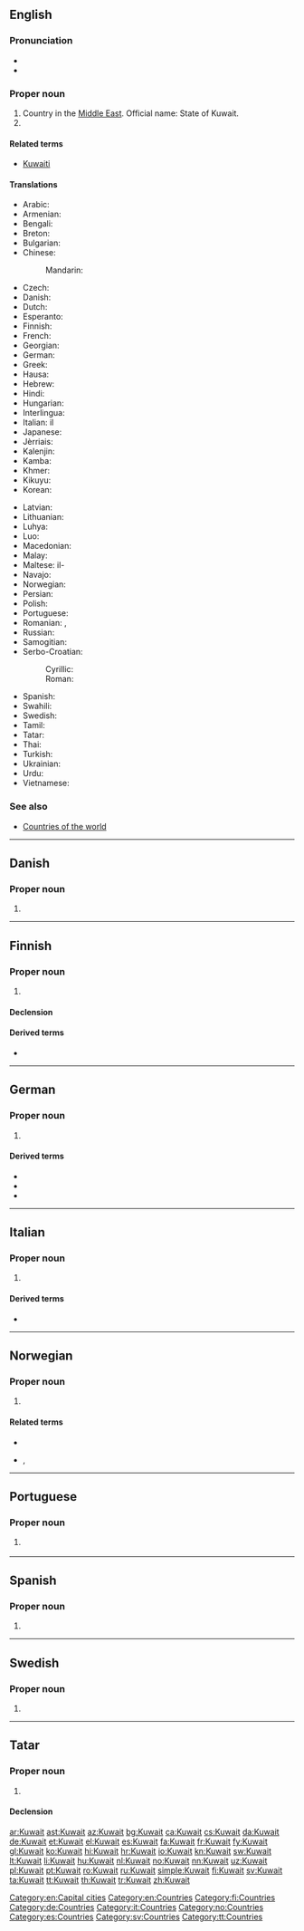 ==English==

{{wikipedia}}

===Pronunciation===
* {{audio|En-us-Kuwait.ogg|Audio (US)|lang=en}}
* {{rhymes|eɪt|lang=en}}

===Proper noun===
{{en-proper noun}}

# Country in the [[Middle East]]. Official name: State of Kuwait.
# {{alternative form of|Kuwait City|lang=en}}

====Related terms====
* [[Kuwaiti]]

====Translations====
{{trans-top|country in the Middle East and capital city}}
* Arabic: {{t+|ar|الكويت|m|tr=al-kuwáyt}}
* Armenian: {{t|hy|Քուվեյթ|tr=K'uveyt'}}
* Bengali: {{t|bn|কুয়েত}}
* Breton: {{t|br|Koweit}}
* Bulgarian: {{t+|bg|Кувейт|m|tr=Kuvejt}}
* Chinese:
*: Mandarin: {{t+|cmn|科威特|tr=Kēwēitè|sc=Hani}}
* Czech: {{t+|cs|Kuvajt|m}}
* Danish: {{t+|da|Kuwait}}
* Dutch: {{t+|nl|Koeweit}}
* Esperanto: {{t|eo|Kuvajto}}
* Finnish: {{t+|fi|Kuwait}}
* French: {{t+|fr|Koweït|m}}
* Georgian: {{t|ka|კუვეიტი|tr=kuveiti|sc=Geor}}
* German: {{t+|de|Kuwait|n}}
* Greek: {{t+|el|Κουβέιτ|tr=Kouvéit}}
* Hausa: {{t|ha|Kwiyat|f|alt=Kwìyât}}
* Hebrew: {{t|he|כווית|tr=Kûwayt}}
* Hindi: {{t+|hi|कुवैत|tr=kuvait}}
* Hungarian: {{t+|hu|Kuvait}}
* Interlingua: {{t|ia|Kuwait}}
* Italian: il {{t|it|Kuwait|m}}
* Japanese: {{t|ja|クウェート|tr=Kuwēto}}
* Jèrriais: {{t|roa-jer|Kuwait}}
* Kalenjin: {{t|kln|Kuwait}}
* Kamba: {{t|kam|Kuwait}}
* Khmer: {{t|km|គុយវ៉ែត|tr=kuyvaet|sc=Khmr}}
* Kikuyu: {{t|ki|Kuwait}}
* Korean: {{t+|ko|쿠웨이트|tr=Kuweiteu|sc=Hang}}
{{trans-mid}}
* Latvian: {{t+|lv|Kuveita|f}}
* Lithuanian: {{t+|lt|Kuveitas|m}}
* Luhya: {{t|luy|Kuwait}}
* Luo: {{t|luo|Kuwait}}
* Macedonian: {{t+|mk|Кувајт|m|tr=Kúvajt}}
* Malay: {{t|ms|Kuwait}}
* Maltese: il-{{t|mt|Kuwajt}}
* Navajo: {{t|nv|Kóóweiʼ}}
* Norwegian: {{t+|no|Kuwait}}
* Persian: {{t+|fa|کویت|tr=Koveit}}
* Polish: {{t+|pl|Kuwejt}}
* Portuguese: {{t+|pt|Kuwait}}
* Romanian: {{t|ro|Kuwait}}, {{t|ro|Kuweit|n}}
* Russian: {{t+|ru|Кувейт|m|tr=Kuvéjt}}
* Samogitian: {{t|sgs|Kuveits|m}}
* Serbo-Croatian:
*: Cyrillic: {{t|sh|Кувајт|m|sc=Cyrl}}
*: Roman: {{t+|sh|Kuvajt|m}}
* Spanish: {{t+|es|Kuwait|m}}
* Swahili: {{t+|sw|Kuwait}}
* Swedish: {{t+|sv|Kuwait}}
* Tamil: {{t|ta|குவெய்த்|tr=Kuveyt}}
* Tatar: {{t+|tt|Kuwait}}
* Thai: {{t+|th|คูเวต|tr=Khūwēt}}
* Turkish: {{t+|tr|Kuveyt}}
* Ukrainian: {{t+|uk|Кувейт|tr=Kuvéjt}}
* Urdu: {{t|ur|کویت|tr=kuvait}}
* Vietnamese: {{t|vi|Cô-oét}}
{{trans-bottom}}

===See also===
* [[Appendix:Countries of the world|Countries of the world]]

[[Category:en:Capital cities]]
[[Category:en:Countries]]

----

==Danish==
{{wikipedia|lang=da}}

===Proper noun===
{{head|da|proper noun}}

# {{l|en|Kuwait}}

----

==Finnish==
{{wikipedia|lang=fi}}

===Proper noun===
{{fi-proper noun}}

# {{l|en|Kuwait}}

====Declension====
{{fi-decl-risti|n=sg|Kuwait|||a|i=0}}

====Derived terms====
* {{l|fi|kuwaitilainen}}

[[Category:fi:Countries]]

----

==German==
{{wikipedia|lang=de}}

===Proper noun===
{{de-proper noun|n}}

# {{l|en|Kuwait}}

====Derived terms====
* {{l|de|Kuwaiter}}
* {{l|de|Kuwaiterin}}
* {{l|de|kuwaitisch}}

[[Category:de:Countries]]

----

==Italian==
{{wikipedia|lang=it}}

===Proper noun===
{{it-proper noun|g=m}}

# {{l|en|Kuwait}}

====Derived terms====
* {{l|it|kuwaitiano}}

[[Category:it:Countries]]

----

==Norwegian==

===Proper noun===
{{no-proper noun}}

# {{l|en|Kuwait}}

====Related terms====
* {{l|no|kuwaiter}}
* {{l|no|kuwaitisk}}, {{l|no|kuwaitsk}}

[[Category:no:Countries]]

----

==Portuguese==

===Proper noun===
{{pt-proper noun|m}}

# {{l/en|Kuwait}} {{gloss|country in the Middle East and capital city}}

----

==Spanish==
{{wikipedia|lang=es}}

===Proper noun===
{{es-proper noun|m}}

# {{l|en|Kuwait}}

[[Category:es:Countries]]

----

==Swedish==

===Proper noun===
{{head|sv|proper noun}}

# {{l|en|Kuwait}}

[[Category:sv:Countries]]

----

==Tatar==

===Proper noun===
{{tt-pos|proper noun|l}}

# {{l|en|Kuwait}}

====Declension====
{{tt-latin-noun|nıñ|ga|nı|ta|tan}}

[[Category:tt:Countries]]

[[ar:Kuwait]]
[[ast:Kuwait]]
[[az:Kuwait]]
[[bg:Kuwait]]
[[ca:Kuwait]]
[[cs:Kuwait]]
[[da:Kuwait]]
[[de:Kuwait]]
[[et:Kuwait]]
[[el:Kuwait]]
[[es:Kuwait]]
[[fa:Kuwait]]
[[fr:Kuwait]]
[[fy:Kuwait]]
[[gl:Kuwait]]
[[ko:Kuwait]]
[[hi:Kuwait]]
[[hr:Kuwait]]
[[io:Kuwait]]
[[kn:Kuwait]]
[[sw:Kuwait]]
[[lt:Kuwait]]
[[li:Kuwait]]
[[hu:Kuwait]]
[[nl:Kuwait]]
[[no:Kuwait]]
[[nn:Kuwait]]
[[uz:Kuwait]]
[[pl:Kuwait]]
[[pt:Kuwait]]
[[ro:Kuwait]]
[[ru:Kuwait]]
[[simple:Kuwait]]
[[fi:Kuwait]]
[[sv:Kuwait]]
[[ta:Kuwait]]
[[tt:Kuwait]]
[[th:Kuwait]]
[[tr:Kuwait]]
[[zh:Kuwait]]